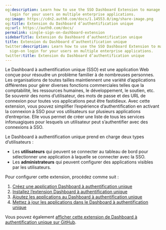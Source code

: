 ```yaml
---
og:description: Learn how to use the SSO Dashboard Extension to manage single sign-on
  login for your users on multiple enterprise applications.
og:image: https://cdn2.auth0.com/docs/1.14553.0/img/share-image.png
og:title: Extension du Dashboard d’authentification unique
og:url: https://auth0.com/docs/
permalink: single-sign-on-dashboard-extension
sidebarTitle: Extension du Dashboard d’authentification unique
title: Extension du Dashboard d’authentification unique
twitter:description: Learn how to use the SSO Dashboard Extension to manage single
  sign-on login for your users on multiple enterprise applications.
twitter:title: Extension du Dashboard d’authentification unique
---
```


Le Dashboard à authentification unique (SSO) est une application Web conçue pour résoudre un problème familier à de nombreuses personnes. Les organisations de toutes tailles maintiennent une variété d’applications différentes pour gérer diverses fonctions commerciales telles que la comptabilité, les ressources humaines, le développement, le soutien, etc. Se souvenir des noms d’utilisateur, des mots de passe et des URL de connexion pour toutes vos applications peut être fastidieux. Avec cette extension, vous pouvez simplifier l’expérience d’authentification en activant la connexion à SSO pour vos utilisateurs sur plusieurs applications d’entreprise. Elle vous permet de créer une liste de tous les services infonuagiques pour lesquels un utilisateur peut s’authentifier avec des connexions à SSO.



Le Dashboard à authentification unique prend en charge deux types d’utilisateurs :

* Les **utilisateurs** qui peuvent se connecter au tableau de bord pour sélectionner une application à laquelle se connecter avec la SSO.
* Les **administrateurs** qui peuvent configurer des applications visibles par les utilisateurs.

Pour configurer cette extension, procédez comme suit :

1. [Créez une application Dashboard à authentification unique](/extensions/single-sign-on-dashboard-extension/create-sso-dashboard-application)
2. [Installez l’extension Dashboard à authentification unique](/extensions/single-sign-on-dashboard-extension/install-sso-dashboard-extension)
3. [Ajoutez les applications au Dashboard à authentification unique](/extensions/single-sign-on-dashboard-extension/add-applications-to-the-sso-dashboard)
4. [Mettez à jour les applications dans le Dashboard à authentification unique](/extensions/single-sign-on-dashboard-extension/update-applications-on-the-sso-dashboard)

Vous pouvez également [afficher cette extension de Dashboard à authentification unique sur GitHub](https://github.com/auth0-extensions/auth0-sso-dashboard-extension).